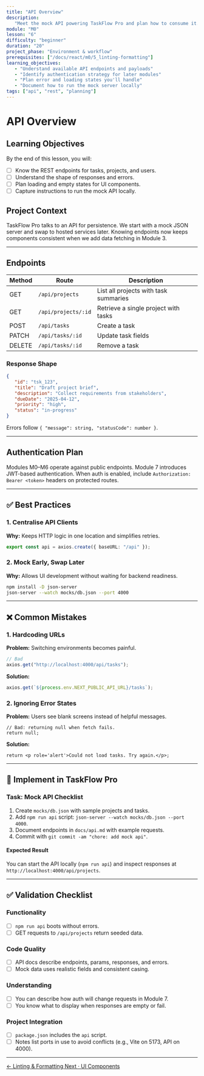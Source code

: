 ```yaml
---
title: "API Overview"
description:
   "Meet the mock API powering TaskFlow Pro and plan how to consume it."
module: "M0"
lesson: "6"
difficulty: "beginner"
duration: "20"
project_phase: "Environment & workflow"
prerequisites: ["/docs/react/m0/5_linting-formatting"]
learning_objectives:
   - "Understand available API endpoints and payloads"
   - "Identify authentication strategy for later modules"
   - "Plan error and loading states you'll handle"
   - "Document how to run the mock server locally"
tags: ["api", "rest", "planning"]
---
```


# API Overview

## Learning Objectives

By the end of this lesson, you will:

-  [ ] Know the REST endpoints for tasks, projects, and users.
-  [ ] Understand the shape of responses and errors.
-  [ ] Plan loading and empty states for UI components.
-  [ ] Capture instructions to run the mock API locally.

## Project Context

TaskFlow Pro talks to an API for persistence. We start with a mock JSON server
and swap to hosted services later. Knowing endpoints now keeps components
consistent when we add data fetching in Module 3.

---

## Endpoints

| Method | Route               | Description                           |
| ------ | ------------------- | ------------------------------------- |
| GET    | `/api/projects`     | List all projects with task summaries |
| GET    | `/api/projects/:id` | Retrieve a single project with tasks  |
| POST   | `/api/tasks`        | Create a task                         |
| PATCH  | `/api/tasks/:id`    | Update task fields                    |
| DELETE | `/api/tasks/:id`    | Remove a task                         |

### Response Shape

```json
{
   "id": "tsk_123",
   "title": "Draft project brief",
   "description": "Collect requirements from stakeholders",
   "dueDate": "2025-04-12",
   "priority": "high",
   "status": "in-progress"
}
```

Errors follow `{ "message": string, "statusCode": number }`.

---

## Authentication Plan

Modules M0–M6 operate against public endpoints. Module 7 introduces JWT-based
authentication. When auth is enabled, include `Authorization: Bearer <token>`
headers on protected routes.

---

## ✅ Best Practices

### 1. Centralise API Clients

**Why:** Keeps HTTP logic in one location and simplifies retries.

```ts
export const api = axios.create({ baseURL: "/api" });
```

### 2. Mock Early, Swap Later

**Why:** Allows UI development without waiting for backend readiness.

```bash
npm install -D json-server
json-server --watch mocks/db.json --port 4000
```

---

## ❌ Common Mistakes

### 1. Hardcoding URLs

**Problem:** Switching environments becomes painful.

```ts
// Bad
axios.get("http://localhost:4000/api/tasks");
```

**Solution:**

```ts
axios.get(`${process.env.NEXT_PUBLIC_API_URL}/tasks`);
```

### 2. Ignoring Error States

**Problem:** Users see blank screens instead of helpful messages.

```tsx
// Bad: returning null when fetch fails.
return null;
```

**Solution:**

```tsx
return <p role='alert'>Could not load tasks. Try again.</p>;
```

---

## 🔨 Implement in TaskFlow Pro

### Task: Mock API Checklist

1. Create `mocks/db.json` with sample projects and tasks.
2. Add `npm run api` script: `json-server --watch mocks/db.json --port 4000`.
3. Document endpoints in `docs/api.md` with example requests.
4. Commit with `git commit -am "chore: add mock api"`.

#### Expected Result

You can start the API locally (`npm run api`) and inspect responses at
`http://localhost:4000/api/projects`.

---

## ✅ Validation Checklist

### Functionality

-  [ ] `npm run api` boots without errors.
-  [ ] GET requests to `/api/projects` return seeded data.

### Code Quality

-  [ ] API docs describe endpoints, params, responses, and errors.
-  [ ] Mock data uses realistic fields and consistent casing.

### Understanding

-  [ ] You can describe how auth will change requests in Module 7.
-  [ ] You know what to display when responses are empty or fail.

### Project Integration

-  [ ] `package.json` includes the `api` script.
-  [ ] Notes list ports in use to avoid conflicts (e.g., Vite on 5173, API on
       4000).

---

<div className='mt-8 flex justify-between'>
   <a
      href='/docs/react/m0/5_linting-formatting'
      className='text-sm font-medium text-muted-foreground hover:text-foreground'
   >
      ← Linting & Formatting
   </a>
   <a
      href='/docs/react/m0/7_ui-components'
      className='text-sm font-medium text-primary hover:text-primary/80'
   >
      Next · UI Components
   </a>
</div>
